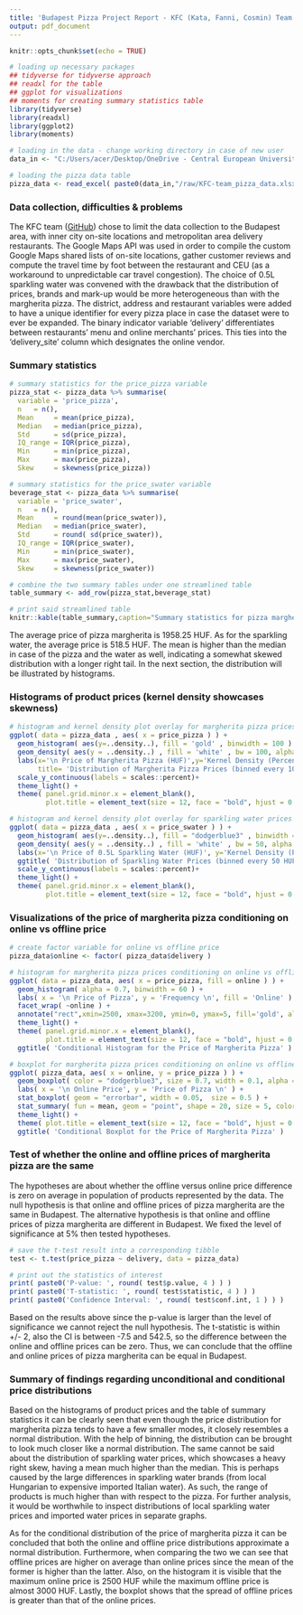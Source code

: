 ```yaml
---
title: 'Budapest Pizza Project Report - KFC (Kata, Fanni, Cosmin) Team'
output: pdf_document
---
```


```r
knitr::opts_chunk$set(echo = TRUE)
```

```r

# loading up necessary packages
## tidyverse for tidyverse approach
## readxl for the table
## ggplot for visualizations
## moments for creating summary statistics table
library(tidyverse)
library(readxl)
library(ggplot2)
library(moments)

# loading in the data - change working directory in case of new user
data_in <- "C:/Users/acer/Desktop/OneDrive - Central European University/Courses/Fall_Term/Coding_1/data/Pizza"

# loading the pizza data table
pizza_data <- read_excel( paste0(data_in,"/raw/KFC-team_pizza_data.xlsx") )
```

### Data collection, difficulties & problems
The KFC team ([GitHub](https://github.com/cosmin-ticu/homework_codesANDmore_Coding1_MScBA/tree/master/Task1_KFC-team-coding)) chose to limit the data collection to the Budapest area, with inner city on-site locations and metropolitan area delivery restaurants. The Google Maps API was used in order to compile the custom Google Maps shared lists of on-site locations, gather customer reviews and compute the travel time by foot between the restaurant and CEU (as a workaround to unpredictable car travel congestion). The choice of 0.5L sparkling water was convened with the drawback that the distribution of prices, brands and mark-up would be more heterogeneous than with the margherita pizza. The district, address and restaurant variables were added to have a unique identifier for every pizza place in case the dataset were to ever be expanded. The binary indicator variable 'delivery' differentiates between restaurants' menu and online merchants' prices. This ties into the 'delivery_site' column which designates the online vendor.

### Summary statistics

```r

# summary statistics for the price_pizza variable
pizza_stat <- pizza_data %>% summarise(
  variable = 'price_pizza',
  n   = n(),
  Mean     = mean(price_pizza),
  Median   = median(price_pizza),
  Std      = sd(price_pizza),
  IQ_range = IQR(price_pizza), 
  Min      = min(price_pizza),
  Max      = max(price_pizza),
  Skew     = skewness(price_pizza))

# summary statistics for the price_swater variable
beverage_stat <- pizza_data %>% summarise(
  variable = 'price_swater',
  n   = n(),
  Mean     = round(mean(price_swater)),
  Median   = median(price_swater),
  Std      = round( sd(price_swater)),
  IQ_range = IQR(price_swater), 
  Min      = min(price_swater),
  Max      = max(price_swater),
  Skew     = skewness(price_swater))

# combine the two summary tables under one streamlined table
table_summary <- add_row(pizza_stat,beverage_stat)

# print said streamlined table
knitr::kable(table_summary,caption="Summary statistics for pizza margherita prices and for sparkling water prices in Budapest")
```

The average price of pizza margherita is 1958.25 HUF. As for the sparkling water, the average price is 518.5 HUF. The mean is higher than the median in case of the pizza and the water as well, indicating a somewhat skewed distribution with a longer right tail. In the next section, the distribution will be illustrated by histograms.

### Histograms of product prices (kernel density showcases skewness)

```r
# histogram and kernel density plot overlay for margherita pizza prices (price_pizza variable)
ggplot( data = pizza_data , aes( x = price_pizza ) ) +
  geom_histogram( aes(y=..density..), fill = 'gold' , binwidth = 100 ) +
  geom_density( aes(y = ..density..) , fill = 'white' , bw = 100, alpha = 0.5 ) +
  labs(x='\n Price of Margherita Pizza (HUF)',y='Kernel Density (Percentage) \n',
       title= 'Distribution of Margherita Pizza Prices (binned every 100 HUF)')+
  scale_y_continuous(labels = scales::percent)+
  theme_light() +
  theme( panel.grid.minor.x = element_blank(), 
         plot.title = element_text(size = 12, face = "bold", hjust = 0.5 ) )

# histogram and kernel density plot overlay for sparkling water prices (price_swater variable)
ggplot( data = pizza_data , aes( x = price_swater ) ) +
  geom_histogram( aes(y=..density..), fill = "dodgerblue3" , binwidth = 50 ) +
  geom_density( aes(y = ..density..) , fill = 'white' , bw = 50, alpha = 0.5 ) +
  labs(x='\n Price of 0.5L Sparkling Water (HUF)', y='Kernel Density (Percentage) \n') +
  ggtitle( 'Distribution of Sparkling Water Prices (binned every 50 HUF)' )+
  scale_y_continuous(labels = scales::percent)+
  theme_light() +
  theme( panel.grid.minor.x = element_blank(), 
         plot.title = element_text(size = 12, face = "bold", hjust = 0.5 ) )
```

### Visualizations of the price of margherita pizza conditioning on online vs offline price

```r
# create factor variable for online vs offline price
pizza_data$online <- factor( pizza_data$delivery )

# histogram for margherita pizza prices conditioning on online vs offline prices
ggplot( data = pizza_data, aes( x = price_pizza, fill = online ) ) +
  geom_histogram( alpha = 0.7, binwidth = 60 ) +
  labs( x = '\n Price of Pizza', y = 'Frequency \n', fill = 'Online' ) +
  facet_wrap( ~online ) +
  annotate("rect",xmin=2500, xmax=3200, ymin=0, ymax=5, fill='gold', alpha=0.1) +
  theme_light() +
  theme( panel.grid.minor.x = element_blank(), 
         plot.title = element_text(size = 12, face = "bold", hjust = 0.5 ) ) +
  ggtitle( 'Conditional Histogram for the Price of Margherita Pizza' )

# boxplot for margherita pizza prices conditioning on online vs offline prices
ggplot( pizza_data, aes( x = online, y = price_pizza ) ) +
  geom_boxplot( color = "dodgerblue3", size = 0.7, width = 0.1, alpha = 1 ) +
  labs( x = '\n Online Price', y = 'Price of Pizza \n' ) +
  stat_boxplot( geom = "errorbar", width = 0.05,  size = 0.5 ) +
  stat_summary( fun = mean, geom = "point", shape = 20, size = 5, color = "deeppink4" ) +
  theme_light() +
  theme( plot.title = element_text(size = 12, face = "bold", hjust = 0.5 ) ) +
  ggtitle( 'Conditional Boxplot for the Price of Margherita Pizza' )
```

### Test of whether the online and offline prices of margherita pizza are the same
The hypotheses are about whether the offline versus online price difference is zero on average in population of products represented by the data. The null hypothesis is that online and offline prices of pizza margherita are the same in Budapest. The alternative hypothesis is that online and offline prices of pizza margherita are different in Budapest.
We fixed the level of significance at 5% then tested hypotheses.
```r

# save the t-test result into a corresponding tibble
test <- t.test(price_pizza ~ delivery, data = pizza_data)

# print out the statistics of interest
print( paste0('P-value: ', round( test$p.value, 4 ) ) )
print( paste0('T-statistic: ', round( test$statistic, 4 ) ) )
print( paste0('Confidence Interval: ', round( test$conf.int, 1 ) ) )
```
Based on the results above since the p-value is larger than the level of significance we cannot reject the null hypothesis. The t-statistic is within +/- 2, also the CI is between -7.5 and 542.5, so the difference between the online and offline prices can be zero. Thus, we can conclude that the offline and online prices of pizza margherita can be equal in Budapest.

### Summary of findings regarding unconditional and conditional price distributions
Based on the histograms of product prices and the table of summary statistics it can be clearly seen that even though the price distribution for margherita pizza tends to have a few smaller modes, it closely resembles a normal distribution. With the help of binning, the distribution can be brought to look much closer like a normal distribution. The same cannot be said about the distribution of sparkling water prices, which showcases a heavy right skew, having a mean much higher than the median. This is perhaps caused by the large differences in sparkling water brands (from local Hungarian to expensive imported Italian water). As such, the range of products is much higher than with respect to the pizza. For further analysis, it would be worthwhile to inspect distributions of local sparkling water prices and imported water prices in separate graphs.

As for the conditional distribution of the price of margherita pizza it can be concluded that both the online and offline price distributions approximate a normal distribution. Furthermore, when comparing the two we can see that offline prices are higher on average than online prices since the mean of the former is higher than the latter. Also, on the histogram it is visible that the maximum online price is 2500 HUF while the maximum offline price is almost 3000 HUF. Lastly, the boxplot shows that the spread of offline prices is greater than that of the online prices.